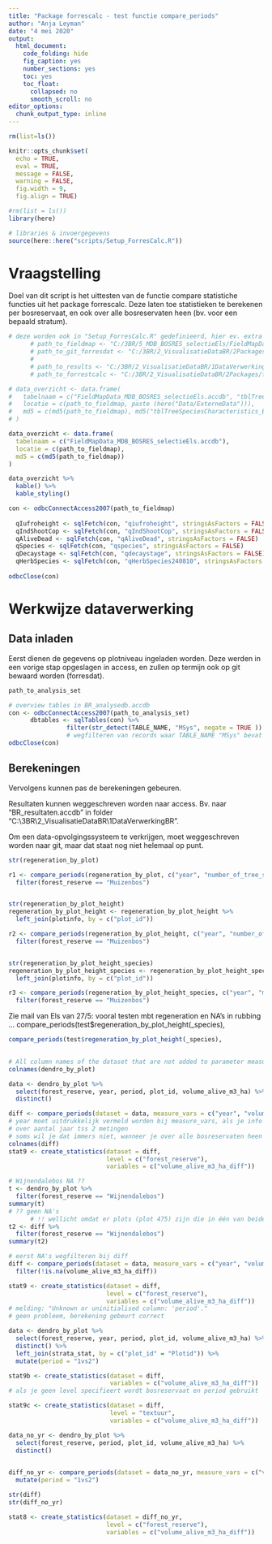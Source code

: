 ```yaml
---
title: "Package forrescalc - test functie compare_periods"
author: "Anja Leyman"
date: "4 mei 2020"
output: 
  html_document:
    code_folding: hide
    fig_caption: yes
    number_sections: yes
    toc: yes
    toc_float:
      collapsed: no
      smooth_scroll: no
editor_options: 
  chunk_output_type: inline
---
```


```r
rm(list=ls())
```

```r
knitr::opts_chunk$set(
  echo = TRUE,
  eval = TRUE,
  message = FALSE,
  warning = FALSE, 
  fig.width = 9,
  fig.align = TRUE)

#rm(list = ls())
library(here)

# libraries & invoergegevens
source(here::here("scripts/Setup_ForresCalc.R"))

```

# Vraagstelling

Doel van dit script is het uittesten van de functie compare statistiche functies uit het package forrescalc.
Deze laten toe statistieken te berekenen per bosreservaat, en ook over alle bosreservaten heen (bv. voor een bepaald stratum).

```r
# deze worden ook in "Setup_ForresCalc.R" gedefinieerd, hier ev. extra "paths" toevoegen indien nodig voor huidig script
      # path_to_fieldmap <- "C:/3BR/5_MDB_BOSRES_selectieEls/FieldMapData_MDB_BOSRES_selectieEls.accdb"
      # path_to_git_forresdat <- "C:/3BR/2_VisualisatieDataBR/2Packages/forresdat"
      # 
      # path_to_results <- "C:/3BR/2_VisualisatieDataBR/1DataVerwerkingBR/Output/BR_resultaten.accdb"
      # path_to_forrestcalc <- "C:/3BR/2_VisualisatieDataBR/2Packages/forrescalc/R/"

```

<!-- Onderstaande tabel geeft een overzicht van de gegevens die gebruikt worden voor de analyse.   -->

```r

# data_overzicht <- data.frame(
#   tabelnaam = c("FieldMapData_MDB_BOSRES_selectieEls.accdb", "tblTreeSpeciesCharacteristics_BR.csv"),
#   locatie = c(path_to_fieldmap, paste (here("Data/ExterneData"))),
#   md5 = c(md5(path_to_fieldmap), md5("tblTreeSpeciesCharacteristics_BR.csv"))
# )

data_overzicht <- data.frame(
  tabelnaam = c("FieldMapData_MDB_BOSRES_selectieEls.accdb"),
  locatie = c(path_to_fieldmap),
  md5 = c(md5(path_to_fieldmap))
)

data_overzicht %>%
  kable() %>%
  kable_styling()

```


```r
con <- odbcConnectAccess2007(path_to_fieldmap)
  
  qIufroheight <- sqlFetch(con, "qiufroheight", stringsAsFactors = FALSE)
  qIndShootCop <- sqlFetch(con, "qIndShootCop", stringsAsFactors = FALSE)
  qAliveDead <- sqlFetch(con, "qAliveDead", stringsAsFactors = FALSE)
  qSpecies <- sqlFetch(con, "qspecies", stringsAsFactors = FALSE)
  qDecaystage <- sqlFetch(con, "qdecaystage", stringsAsFactors = FALSE)
  qHerbSpecies <- sqlFetch(con, "qHerbSpecies240810", stringsAsFactors = FALSE)
  
odbcClose(con)
```



# Werkwijze dataverwerking

## Data inladen

Eerst dienen de gegevens op plotniveau ingeladen worden. 
Deze werden in een vorige stap opgeslagen in access, en zullen op termijn ook op git bewaard worden (forresdat). 


```r
path_to_analysis_set

# overview tables in BR_analysedb.accdb
con <- odbcConnectAccess2007(path_to_analysis_set)
      dbtables <- sqlTables(con) %>% 
                filter(str_detect(TABLE_NAME, "MSys", negate = TRUE ))
                # wegfilteren van records waar TABLE_NAME "MSys" bevat
odbcClose(con)

```

## Berekeningen
Vervolgens kunnen pas de berekeningen gebeuren.

Resultaten kunnen weggeschreven worden naar access. Bv. naar "BR_resultaten.accdb" in folder "C:\3BR\2_VisualisatieDataBR\1DataVerwerkingBR\Output".

Om een data-opvolgingssysteem te verkrijgen, moet weggeschreven worden naar git, maar dat staat nog niet helemaal op punt.


```r
str(regeneration_by_plot)

r1 <- compare_periods(regeneration_by_plot, c("year", "number_of_tree_species", "min_number_of_trees_ha", "max_number_of_trees_ha")) %>% 
  filter(forest_reserve == "Muizenbos")


str(regeneration_by_plot_height)
regeneration_by_plot_height <- regeneration_by_plot_height %>% 
  left_join(plotinfo, by = c("plot_id"))

r2 <- compare_periods(regeneration_by_plot_height, c("year", "number_of_tree_species", "min_number_of_trees_ha", "max_number_of_trees_ha", "rubbing_damage_perc")) %>% 
  filter(forest_reserve == "Muizenbos") 


str(regeneration_by_plot_height_species)
regeneration_by_plot_height_species <- regeneration_by_plot_height_species %>% 
  left_join(plotinfo, by = c("plot_id"))

r3 <- compare_periods(regeneration_by_plot_height_species, c("year", "min_number_of_trees_ha", "max_number_of_trees_ha", "rubbing_damage_perc")) %>% 
  filter(forest_reserve == "Muizenbos")

```


Zie mail van Els van 27/5: vooral testen mbt regeneration en NA's in rubbing ...
compare_periods(test$regeneration_by_plot_height(_species),

```r
compare_periods(test$regeneration_by_plot_height(_species),
                
```


```r
# All column names of the dataset that are not added to parameter measure_vars, are considered as grouping variables, except for period
colnames(dendro_by_plot)

data <- dendro_by_plot %>% 
  select(forest_reserve, year, period, plot_id, volume_alive_m3_ha) %>%
  distinct()

diff <- compare_periods(dataset = data, measure_vars = c("year", "volume_alive_m3_ha"))
# year moet uitdrukkelijk vermeld worden bij measure_vars, als je info wil verkrijgen 
# over aantal jaar tss 2 metingen
# soms wil je dat immers niet, wanneer je over alle bosreservaten heen variabelen wil vergelijken
colnames(diff)
stat9 <- create_statistics(dataset = diff, 
                           level = c("forest_reserve"), 
                           variables = c("volume_alive_m3_ha_diff"))

# Wijnendalebos NA ??
t <- dendro_by_plot %>% 
  filter(forest_reserve == "Wijnendalebos")
summary(t)
# ?? geen NA's
      # !! wellicht omdat er plots (plot 475) zijn die in één van beide periodes niet voorkomen => deze eerst wegfilteren!!
t2 <- diff %>% 
  filter(forest_reserve == "Wijnendalebos")
summary(t2)

# eerst NA's wegfilteren bij diff
diff <- compare_periods(dataset = data, measure_vars = c("year", "volume_alive_m3_ha")) %>% 
  filter(!is.na(volume_alive_m3_ha_diff)) 

stat9 <- create_statistics(dataset = diff, 
                           level = c("forest_reserve"), 
                           variables = c("volume_alive_m3_ha_diff"))
# melding: "Unknown or uninitialised column: 'period'."
# geen probleem, berekening gebeurt correct

```


```r
data <- dendro_by_plot %>% 
  select(forest_reserve, year, period, plot_id, volume_alive_m3_ha) %>%
  distinct() %>% 
  left_join(strata_stat, by = c("plot_id" = "Plotid")) %>% 
  mutate(period = "1vs2")

stat9b <- create_statistics(dataset = diff, 
                            variables = c("volume_alive_m3_ha_diff"))
# als je geen level specifieert wordt bosreservaat en period gebruikt

stat9c <- create_statistics(dataset = diff, 
                            level = "textuur",
                            variables = c("volume_alive_m3_ha_diff"))

```


```r
data_no_yr <- dendro_by_plot %>% 
  select(forest_reserve, period, plot_id, volume_alive_m3_ha) %>%
  distinct()
  

diff_no_yr <- compare_periods(dataset = data_no_yr, measure_vars = c("volume_alive_m3_ha")) %>% 
  mutate(period = "1vs2")

```

```r
str(diff)
str(diff_no_yr)

stat8 <- create_statistics(dataset = diff_no_yr, 
                           level = c("forest_reserve"), 
                           variables = c("volume_alive_m3_ha_diff"))

```



